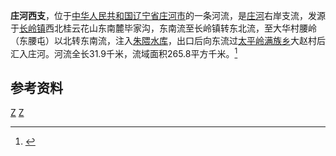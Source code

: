 '''庄河西支'''，位于[[中华人民共和国|中华人民共和国]][[辽宁省|辽宁省]][[庄河市|庄河市]]的一条河流，是[[庄河|庄河]]右岸支流，发源于[[长岭镇_(庄河市)|长岭镇]]西北桂云花山东南麓毕家沟，东南流至长岭镇转东北流，至大华村腰岭（东腰屯）以北转东南流，注入[[朱隈水库|朱隈水库]]，出口后向东流过[[太平岭满族乡|太平岭满族乡]]大赵村后汇入庄河。河流全长31.9千米，流域面积265.8平方千米。<ref>{{cite web |title=辽宁省水利厅关于全省河流基本情况公告的通知 |url=http://slt.ln.gov.cn/zxpd/tzgg/201707/t20170711_2983605.html |website=辽宁省水利厅 |accessdate=2020-07-22 |archive-date=2020-07-15 |archive-url=https://web.archive.org/web/20200715172953/http://slt.ln.gov.cn/zxpd/tzgg/201707/t20170711_2983605.html |dead-url=no }}</ref>
==参考资料==
{{reflist}}

{{China-river-stub}}
[[Category:辽宁河流|Z]]
[[Category:庄河市|Z]]